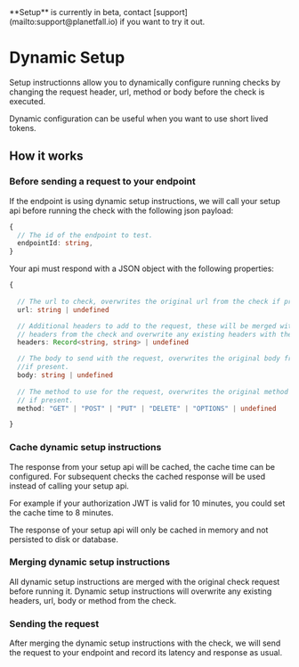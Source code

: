 

<Callout >
  **Setup** is currently in beta, contact [support](mailto:support@planetfall.io) if you want to try it out.
</Callout>

# Dynamic Setup

Setup instructionns allow you to dynamically configure running checks by
changing the request header, url, method or body before the check is executed.

Dynamic configuration can be useful when you want to use short lived tokens.

## How it works

<Steps>

### Before sending a request to your endpoint

If the endpoint is using dynamic setup instructions, we will call your setup
api before running the check with the following json payload:


```ts
{
  // The id of the endpoint to test.
  endpointId: string,
}
```

Your api must respond with a JSON object with the following properties:

```ts
{
  
  // The url to check, overwrites the original url from the check if present.
  url: string | undefined

  // Additional headers to add to the request, these will be merged with the
  // headers from the check and overwrite any existing headers with the same name.
  headers: Record<string, string> | undefined

  // The body to send with the request, overwrites the original body from the check 
  //if present.
  body: string | undefined
  
  // The method to use for the request, overwrites the original method from the check 
  // if present.
  method: "GET" | "POST" | "PUT" | "DELETE" | "OPTIONS" | undefined

}
```

### Cache dynamic setup instructions

The response from your setup api will be cached, the cache time can be configured.
For subsequent checks the cached response will be used instead of calling your setup api.

For example if your authorization JWT is valid for 10 minutes, you could set the cache time to 8 minutes.


<Callout type="info" >
  The response of your setup api will only be cached in memory and not persisted to disk or database.
</Callout>


### Merging dynamic setup instructions

All dynamic setup instructions are merged with the original check request before running it. Dynamic setup instructions will overwrite any existing headers, url, body or method from the check.

### Sending the request

After merging the dynamic setup instructions with the check, we will send the request to your endpoint and record its latency and response as usual.

</Steps>
